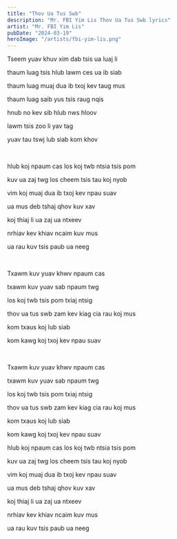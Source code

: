 ```yaml
---
title: "Thov Ua Tus Swb"
description: "Mr. FBI Yim Lis Thov Ua Tus Swb lyrics"
artist: "Mr. FBI Yim Lis"
pubDate: "2024-03-19"
heroImage: "/artists/fbi-yim-lis.png"
---
```


Tseem yuav khuv xim dab tsis ua luaj li

thaum luag tsis hlub lawm ces ua ib siab

thaum luag muaj dua ib txoj kev taug mus

thaum luag saib yus tsis raug nqis

hnub no kev sib hlub nws hloov

lawm tsis zoo li yav tag

yuav tau tswj lub siab kom khov

<br />

hlub koj npaum cas los koj twb ntsia tsis pom

kuv ua zaj twg los cheem tsis tau koj nyob

vim koj muaj dua ib txoj kev npau suav

ua mus deb tshaj qhov kuv xav

koj thiaj li ua zaj ua ntxeev

nrhiav kev khiav ncaim kuv mus

ua rau kuv tsis paub ua neeg

<br />

Txawm kuv yuav khwv npaum cas

txawm kuv yuav sab npaum twg

los koj twb tsis pom txiaj ntsig

thov ua tus swb zam kev kiag cia rau koj mus

kom txaus koj lub siab

kom kawg koj txoj kev npau suav

<br />

Txawm kuv yuav khwv npaum cas

txawm kuv yuav sab npaum twg

los koj twb tsis pom txiaj ntsig

thov ua tus swb zam kev kiag cia rau koj mus

kom txaus koj lub siab

kom kawg koj txoj kev npau suav

hlub koj npaum cas los koj twb ntsia tsis pom

kuv ua zaj twg los cheem tsis tau koj nyob

vim koj muaj dua ib txoj kev npau suav

ua mus deb tshaj qhov kuv xav

koj thiaj li ua zaj ua ntxeev

nrhiav kev khiav ncaim kuv mus

ua rau kuv tsis paub ua neeg
